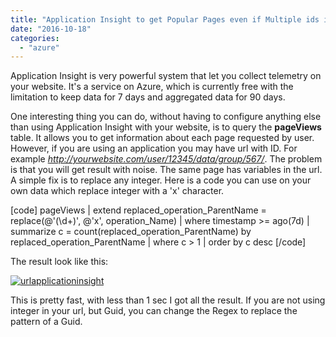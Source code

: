```yaml
---
title: "Application Insight to get Popular Pages even if Multiple ids in URL"
date: "2016-10-18"
categories: 
  - "azure"
---
```


Application Insight is very powerful system that let you collect telemetry on your website. It's a service on Azure, which is currently free with the limitation to keep data for 7 days and aggregated data for 90 days.

One interesting thing you can do, without having to configure anything else than using Application Insight with your website, is to query the **pageViews** table. It allows you to get information about each page requested by user. However, if you are using an application you may have url with ID. For example _http://yourwebsite.com/user/12345/data/group/567/_. The problem is that you will get result with noise. The same page has variables in the url. A simple fix is to replace any integer. Here is a code you can use on your own data which replace integer with a 'x' character.

\[code\] pageViews | extend replaced\_operation\_ParentName = replace(@'(\\d+)', @'x', operation\_Name) | where timestamp >= ago(7d) | summarize c = count(replaced\_operation\_ParentName) by replaced\_operation\_ParentName | where c > 1 | order by c desc \[/code\]

The result look like this:

[![urlapplicationinsight](http://patrickdesjardins.com/blog/wp-content/uploads/2016/10/UrlApplicationInsight.png)](http://patrickdesjardins.com/blog/?attachment_id=4801)

This is pretty fast, with less than 1 sec I got all the result. If you are not using integer in your url, but Guid, you can change the Regex to replace the pattern of a Guid.

